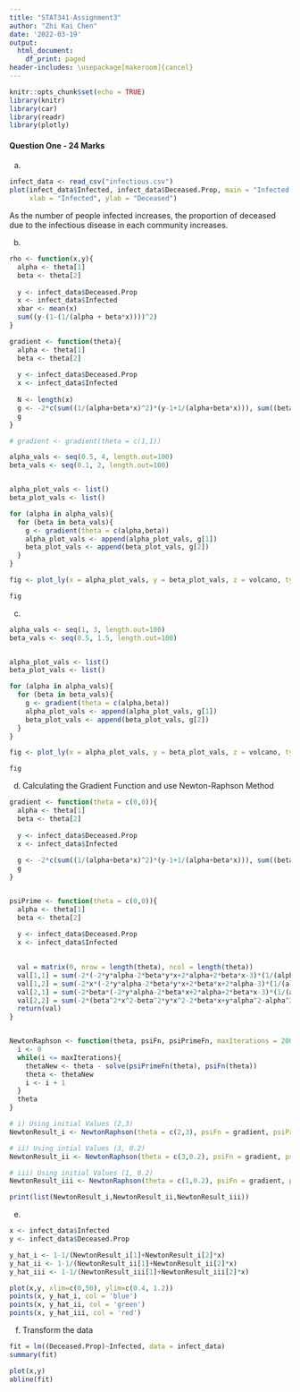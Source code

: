 ```yaml
---
title: "STAT341-Assignment3"
author: "Zhi Kai Chen"
date: '2022-03-19'
output:
  html_document:
    df_print: paged
header-includes: \usepackage[makeroom]{cancel}
---
```


```r
knitr::opts_chunk$set(echo = TRUE)
library(knitr)
library(car)
library(readr)
library(plotly)

```
#### Question One - 24 Marks

a) 
```r
infect_data <- read_csv("infectious.csv")
plot(infect_data$Infected, infect_data$Deceased.Prop, main = "Infected vs Deceased",
     xlab = "Infected", ylab = "Deceased")
```


As the number of people infected increases, the proportion of deceased due to the infectious disease in each community increases.


b)
```r
rho <- function(x,y){
  alpha <- theta[1]
  beta <- theta[2]
  
  y <- infect_data$Deceased.Prop
  x <- infect_data$Infected
  xbar <- mean(x)
  sum((y-(1-(1/(alpha + beta*x))))^2)
}

gradient <- function(theta){
  alpha <- theta[1]
  beta <- theta[2]
  
  y <- infect_data$Deceased.Prop
  x <- infect_data$Infected
  
  N <- length(x)
  g <- -2*c(sum((1/(alpha+beta*x)^2)*(y-1+1/(alpha+beta*x))), sum((beta/(alpha+beta*x)^2)*(y-1+1/(alpha+beta*x))))
  g
}

# gradient <- gradient(theta = c(1,1))

alpha_vals <- seq(0.5, 4, length.out=100)
beta_vals <- seq(0.1, 2, length.out=100)


alpha_plot_vals <- list()
beta_plot_vals <- list()

for (alpha in alpha_vals){
  for (beta in beta_vals){
    g <- gradient(theta = c(alpha,beta))
    alpha_plot_vals <- append(alpha_plot_vals, g[1])
    beta_plot_vals <- append(beta_plot_vals, g[2])
  }
}

fig <- plot_ly(x = alpha_plot_vals, y = beta_plot_vals, z = volcano, type = "contour")

fig

```


c)
```r
alpha_vals <- seq(1, 3, length.out=100)
beta_vals <- seq(0.5, 1.5, length.out=100)


alpha_plot_vals <- list()
beta_plot_vals <- list()

for (alpha in alpha_vals){
  for (beta in beta_vals){
    g <- gradient(theta = c(alpha,beta))
    alpha_plot_vals <- append(alpha_plot_vals, g[1])
    beta_plot_vals <- append(beta_plot_vals, g[2])
  }
}

fig <- plot_ly(x = alpha_plot_vals, y = beta_plot_vals, z = volcano, type = "contour")

fig

```



d) Calculating the Gradient Function and use Newton-Raphson Method

```r
gradient <- function(theta = c(0,0)){
  alpha <- theta[1]
  beta <- theta[2]
  
  y <- infect_data$Deceased.Prop
  x <- infect_data$Infected
  
  g <- -2*c(sum((1/(alpha+beta*x)^2)*(y-1+1/(alpha+beta*x))), sum((beta/(alpha+beta*x)^2)*(y-1+1/(alpha+beta*x))))
  g
}


psiPrime <- function(theta = c(0,0)){
  alpha <- theta[1]
  beta <- theta[2]
  
  y <- infect_data$Deceased.Prop
  x <- infect_data$Infected

  
  val = matrix(0, nrow = length(theta), ncol = length(theta))
  val[1,1] = sum(-2*(-2*y*alpha-2*beta*y*x+2*alpha+2*beta*x-3)*(1/(alpha+beta*x)^4))
  val[1,2] = sum(-2*x*(-2*y*alpha-2*beta*y*x+2*beta*x+2*alpha-3)*(1/(alpha+beta*x)^4))
  val[2,1] = sum(-2*beta*(-2*y*alpha-2*beta*x+2*alpha+2*beta*x-3)*(1/(alpha+beta*x)^4))
  val[2,2] = sum(-2*(beta^2*x^2-beta^2*y*x^2-2*beta*x+y*alpha^2-alpha^2+alpha)*(1/(alpha+beta*x)^4))
  return(val)
}


NewtonRaphson <- function(theta, psiFn, psiPrimeFn, maxIterations = 200){
  i <- 0
  while(i <= maxIterations){
    thetaNew <- theta - solve(psiPrimeFn(theta), psiFn(theta))
    theta <- thetaNew
    i <- i + 1
  }
  theta
}

# i) Using initial Values (2,3)
NewtonResult_i <- NewtonRaphson(theta = c(2,3), psiFn = gradient, psiPrimeFn = psiPrime)

# ii) Using intial Values (3, 0.2)
NewtonResult_ii <- NewtonRaphson(theta = c(3,0.2), psiFn = gradient, psiPrimeFn = psiPrime)

# iii) Using initial Values (1, 0.2)
NewtonResult_iii <- NewtonRaphson(theta = c(1,0.2), psiFn = gradient, psiPrimeFn = psiPrime)

print(list(NewtonResult_i,NewtonResult_ii,NewtonResult_iii))

```



e) 
```r
x <- infect_data$Infected
y <- infect_data$Deceased.Prop

y_hat_i <- 1-1/(NewtonResult_i[1]+NewtonResult_i[2]*x)
y_hat_ii <- 1-1/(NewtonResult_ii[1]+NewtonResult_ii[2]*x)
y_hat_iii <- 1-1/(NewtonResult_iii[1]+NewtonResult_iii[2]*x)

plot(x,y, xlim=c(0,50), ylim=c(0.4, 1.2))
points(x, y_hat_i, col = 'blue')
points(x, y_hat_ii, col = 'green')
points(x, y_hat_iii, col = 'red')

```



f) Transform the data
```r
fit = lm((Deceased.Prop)~Infected, data = infect_data)
summary(fit)
```
```r
plot(x,y)
abline(fit)
```
